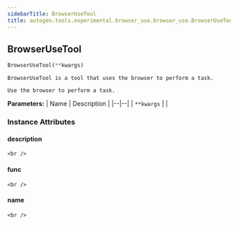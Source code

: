 ```yaml
---
sidebarTitle: BrowserUseTool
title: autogen.tools.experimental.browser_use.browser_use.BrowserUseTool
---
```

<h2 id="autogen.tools.experimental.browser_use.browser_use.BrowserUseTool" class="doc doc-heading">
    <code class="doc-symbol doc-symbol-heading doc-symbol-class"></code>
    <span class="doc doc-object-name doc-class-name">BrowserUseTool</span>
    <a href="#autogen.tools.experimental.browser_use.browser_use.BrowserUseTool" class="headerlink" title="Permanent link"></a>
</h2>

```python
BrowserUseTool(**kwargs)
```

    BrowserUseTool is a tool that uses the browser to perform a task.
    
    Use the browser to perform a task.

<b>Parameters:</b>
| Name | Description |
|--|--|
| `**kwargs` |  |

### Instance Attributes

<code class="doc-symbol doc-symbol-heading doc-symbol-attribute"></code>
#### description
<a href="#autogen.tools.experimental.browser_use.browser_use.BrowserUseTool.description" class="headerlink" title="Permanent link"></a>

    <br />

<code class="doc-symbol doc-symbol-heading doc-symbol-attribute"></code>
#### func
<a href="#autogen.tools.experimental.browser_use.browser_use.BrowserUseTool.func" class="headerlink" title="Permanent link"></a>

    <br />

<code class="doc-symbol doc-symbol-heading doc-symbol-attribute"></code>
#### name
<a href="#autogen.tools.experimental.browser_use.browser_use.BrowserUseTool.name" class="headerlink" title="Permanent link"></a>

    <br />